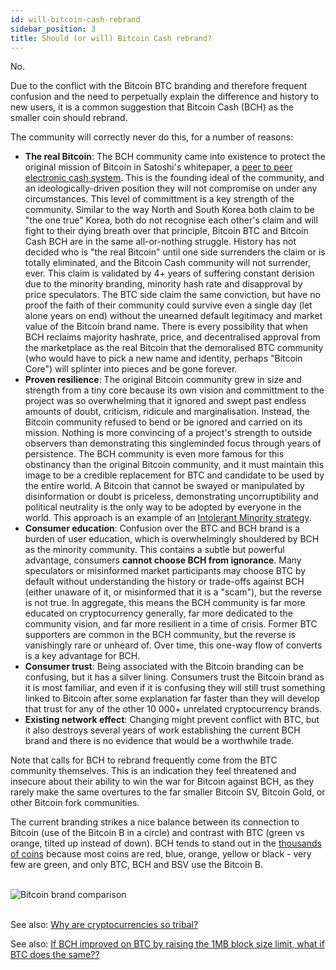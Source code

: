 ```yaml
---
id: will-bitcoin-cash-rebrand
sidebar_position: 3
title: Should (or will) Bitcoin Cash rebrand?
---
```



No.

Due to the conflict with the Bitcoin BTC branding and therefore frequent confusion and the need to perpetually explain the difference and history to new users, it is a common suggestion that Bitcoin Cash (BCH) as the smaller coin should rebrand.

The community will correctly never do this, for a number of reasons:

- **The real Bitcoin**: The BCH community came into existence to protect the original mission of Bitcoin in Satoshi's whitepaper, a [peer to peer electronic cash system](/bitcoin.pdf). This is the founding ideal of the community, and an ideologically-driven position they will not compromise on under any circumstances. This level of committment is a key strength of the community. Similar to the way North and South Korea both claim to be "the one true" Korea, both do not recognise each other's claim and will fight to their dying breath over that principle, Bitcoin BTC and Bitcoin Cash BCH are in the same all-or-nothing struggle. History has not decided who is "the real Bitcoin" until one side surrenders the claim or is totally eliminated, and the Bitcoin Cash community will not surrender, ever. This claim is validated by 4+ years of suffering constant derision due to the minority branding, minority hash rate and disapproval by price speculators. The BTC side claim the same conviction, but have no proof the faith of their community could survive even a single day (let alone years on end) without the unearned default legitimacy and market value of the Bitcoin brand name. There is every possibility that when BCH reclaims majority hashrate, price, and decentralised approval from the marketplace as the real Bitcoin that the demoralised BTC community (who would have to pick a new name and identity, perhaps "Bitcoin Core") will splinter into pieces and be gone forever.
- **Proven resilience**: The original Bitcoin community grew in size and strength from a tiny core because its own vision and committment to the project was so overwhelming that it ignored and swept past endless amounts of doubt, criticism, ridicule and marginalisation. Instead, the Bitcoin community refused to bend or be ignored and carried on its mission. Nothing is more convincing of a project's strength to outside observers than demonstrating this singleminded focus through years of persistence. The BCH community is even more famous for this obstinancy than the original Bitcoin community, and it must maintain this image to be a credible replacement for BTC and candidate to be used by the entire world. A Bitcoin that cannot be swayed or manipulated by disinformation or doubt is priceless, demonstrating uncorruptibility and political neutrality is the only way to be adopted by everyone in the world. This approach is an example of an [Intolerant Minority strategy](https://medium.com/incerto/the-most-intolerant-wins-the-dictatorship-of-the-small-minority-3f1f83ce4e15).
- **Consumer education**: Confusion over the BTC and BCH brand is a burden of user education, which is overwhelmingly shouldered by BCH as the minority community. This contains a subtle but powerful advantage, consumers **cannot choose BCH from ignorance**. Many speculators or misinformed market participants may choose BTC by default without understanding the history or trade-offs against BCH (either unaware of it, or misinformed that it is a "scam"), but the reverse is not true. In aggregate, this means the BCH community is far more educated on cryptocurrency generally, far more dedicated to the community vision, and far more resilient in a time of crisis. Former BTC supporters are common in the BCH community, but the reverse is vanishingly rare or unheard of. Over time, this one-way flow of converts is a key advantage for BCH.
- **Consumer trust**: Being associated with the Bitcoin branding can be confusing, but it has a silver lining. Consumers trust the Bitcoin brand as it is most familiar, and even if it is confusing they will still trust something linked to Bitcoin after some explanation far faster than they will develop that trust for any of the other 10 000+ unrelated cryptocurrency brands.
- **Existing network effect**: Changing might prevent conflict with BTC, but it also destroys several years of work establishing the current BCH brand and there is no evidence that would be a worthwhile trade.

Note that calls for BCH to rebrand frequently come from the BTC community themselves. This is an indication they feel threatened and insecure about their ability to win the war for Bitcoin against BCH, as they rarely make the same overtures to the far smaller Bitcoin SV, Bitcoin Gold, or other Bitcoin fork communities.

The current branding strikes a nice balance between its connection to Bitcoin (use of the Bitcoin B in a circle) and contrast with BTC (green vs orange, tilted up instead of down). BCH tends to stand out in the [thousands of coins](https://www.coinmarketcap.com) because most coins are red, blue, orange, yellow or black - very few are green, and only BTC, BCH and BSV use the Bitcoin B.

<br />

<img src={bitcoinComparison} alt="Bitcoin brand comparison" />

<br />
<br />

See also: [Why are cryptocurrencies so tribal?](/faqs/Cryptocurrency/why-are-cryptocurrencies-tribal)

See also: [If BCH improved on BTC by raising the 1MB block size limit, what if BTC does the same??](/faqs#q-if-bch-improved-on-btc-by-raising-the-1mb-block-size-limit-what-if-btc-does-the-same)
